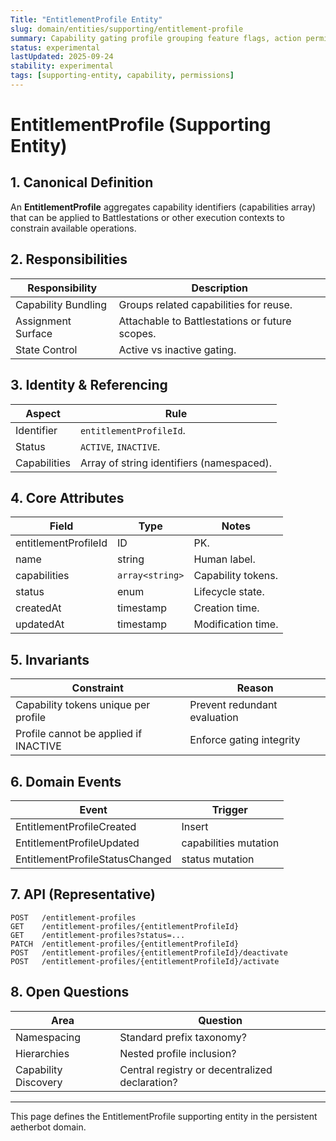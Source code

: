 ```yaml
---
Title: "EntitlementProfile Entity"
slug: domain/entities/supporting/entitlement-profile
summary: Capability gating profile grouping feature flags, action permissions, or module access scopes.
status: experimental
lastUpdated: 2025-09-24
stability: experimental
tags: [supporting-entity, capability, permissions]
---
```


# EntitlementProfile (Supporting Entity)

## 1. Canonical Definition

An **EntitlementProfile** aggregates capability identifiers (capabilities array) that can be applied to Battlestations or other execution contexts to constrain available operations.

## 2. Responsibilities

| Responsibility      | Description                                    |
| ------------------- | ---------------------------------------------- |
| Capability Bundling | Groups related capabilities for reuse.         |
| Assignment Surface  | Attachable to Battlestations or future scopes. |
| State Control       | Active vs inactive gating.                     |

## 3. Identity & Referencing

| Aspect       | Rule                                      |
| ------------ | ----------------------------------------- |
| Identifier   | `entitlementProfileId`.                   |
| Status       | `ACTIVE`, `INACTIVE`.                     |
| Capabilities | Array of string identifiers (namespaced). |

## 4. Core Attributes

| Field                | Type            | Notes              |
| -------------------- | --------------- | ------------------ |
| entitlementProfileId | ID              | PK.                |
| name                 | string          | Human label.       |
| capabilities         | `array<string>` | Capability tokens. |
| status               | enum            | Lifecycle state.   |
| createdAt            | timestamp       | Creation time.     |
| updatedAt            | timestamp       | Modification time. |

## 5. Invariants

| Constraint                            | Reason                       |
| ------------------------------------- | ---------------------------- |
| Capability tokens unique per profile  | Prevent redundant evaluation |
| Profile cannot be applied if INACTIVE | Enforce gating integrity     |

## 6. Domain Events

| Event                           | Trigger               |
| ------------------------------- | --------------------- |
| EntitlementProfileCreated       | Insert                |
| EntitlementProfileUpdated       | capabilities mutation |
| EntitlementProfileStatusChanged | status mutation       |

## 7. API (Representative)

```
POST   /entitlement-profiles
GET    /entitlement-profiles/{entitlementProfileId}
GET    /entitlement-profiles?status=...
PATCH  /entitlement-profiles/{entitlementProfileId}
POST   /entitlement-profiles/{entitlementProfileId}/deactivate
POST   /entitlement-profiles/{entitlementProfileId}/activate
```

## 8. Open Questions

| Area                 | Question                                       |
| -------------------- | ---------------------------------------------- |
| Namespacing          | Standard prefix taxonomy?                      |
| Hierarchies          | Nested profile inclusion?                      |
| Capability Discovery | Central registry or decentralized declaration? |

---

This page defines the EntitlementProfile supporting entity in the persistent aetherbot domain.
